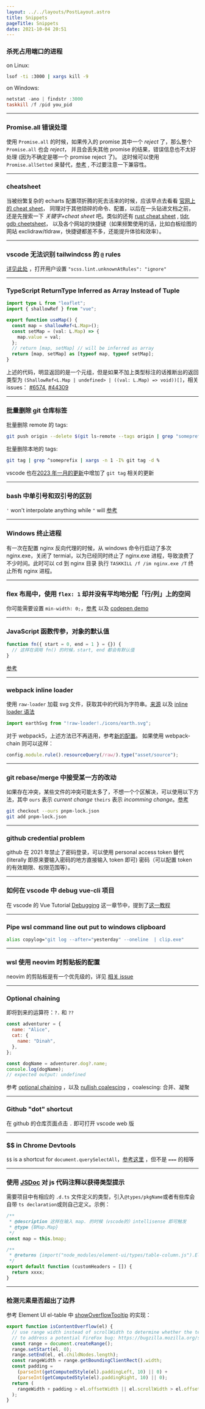 ```yaml
---
layout: ../../layouts/PostLayout.astro
title: Snippets
pageTitle: Snippets
date: 2021-10-04 20:51
---
```


### 杀死占用端口的进程

on Linux:

```bash
lsof -ti :3000 | xargs kill -9
```

on Windows:

```powershell
netstat -ano | findstr :3000
taskkill /f /pid you_pid
```

---

### Promise.all 错误处理

使用 `Promise.all` 的时候，如果传入的 promise 其中一个 _reject_ 了，那么整个 `Promise.all` 也会 _reject_，
并且会丢失其他 promise 的结果，错误信息也不太好处理 (因为不确定是哪一个 promise reject 了)。
这时候可以使用 `Promise.allSetted` 来替代，[参考](https://developer.mozilla.org/en-US/docs/Web/JavaScript/Reference/Global_Objects/Promise/allSettled)
, 不过要注意一下兼容性。

---

### cheatsheet

当被纷繁复杂的 echarts 配置项折腾的死去活来的时候，应该早点去看看 [官网上的 cheat sheet](https://echarts.apache.org/en/cheat-sheet.html)，
同理对于其他琐碎的命令、配置，以后在一头钻进文档之前，还是先搜索一下 _关键字+cheat sheet_ 吧。类似的还有 
[rust cheat sheet](https://cheats.rs/)
, [tldr](https://tldr.sh/), [gdb cheetsheet](https://darkdust.net/files/GDB%20Cheat%20Sheet.pdf)，
以及各个网站的快捷键（如果频繁使用的话，比如白板绘图的网站 exclidraw/tldraw，快捷键都差不多，还能提升体验和效率）。

---

### vscode 无法识别 tailwindcss 的 `@` rules

[详见此处](https://github.com/tailwindlabs/tailwindcss/discussions/5258#discussioncomment-1979394)
，打开用户设置 `"scss.lint.unknownAtRules": "ignore"`

---

### TypeScript ReturnType Inferred as Array Instead of Tuple

```ts
import type L from "leaflet";
import { shallowRef } from "vue";

export function useMap() {
  const map = shallowRef<L.Map>();
  const setMap = (val: L.Map) => {
    map.value = val;
  };
  // return [map, setMap] // will be inferred as array
  return [map, setMap] as [typeof map, typeof setMap];
}
```

上述的代码，明显返回的是一个元组，但是如果不加上类型标注的话推断出的返回类型为
`(ShallowRef<L.Map | undefined> | ((val: L.Map) => void))[]`，相关 issues：
[#6574](https://github.com/microsoft/TypeScript/issues/6574#issuecomment-339185355), [#44309](https://github.com/microsoft/TypeScript/issues/44309)

---

### 批量删除 git 仓库标签

批量删除 remote 的 tags:

```bash
git push origin --delete $(git ls-remote --tags origin | grep "someprefix.*[^}]$" | cut -f 2)
```

批量删除本地的 tags:

```bash
git tag | grep ^someprefix | xargs -n 1 -I% git tag -d %
```

vscode 也在[2023 年一月的更新](https://code.visualstudio.com/updates/v1_75#_new-commands)中增加了 
`git tag` 相关的更新

---

### bash 中单引号和双引号的区别

`'` won't interpolate anything while `"` will 
[参考](https://stackoverflow.com/questions/6697753/difference-between-single-and-double-quotes-in-bash)

---

### Windows 终止进程

有一次在配置 nginx 反向代理的时候，从 windows 命令行启动了多次 nginx.exe，关闭了 termial，以为已经同时终止了 
nginx.exe 进程，导致浪费了不少时间。此时可以 cd 到 nginx 目录
执行 `TASKKILL /f /im nginx.exe /T` 终止所有 nginx 进程。

---

### flex 布局中，使用 `flex: 1` 却并没有平均地分配「行/列」上的空间

你可能需要设置 `min-width: 0;`，[参考](https://stackoverflow.com/a/44782536/894参考) 以及 
[codepen demo](https://codepen.io/daolanfler/pen/gOvVWYJ)

---

### JavaScript 函数传参，对象的默认值

```js
function fn({ start = 0, end = 1 } = {}) {
  // 这样在调用 fn() 的时候，start, end 都会有默认值
}
```

[参考](https://stackoverflow.com/a/894877/8947428)

---

### webpack inline loader

使用 `raw-loader` 加载 svg 文件，获取其中的代码为字符串。[来源](https://github.com/codesandbox/codesandbox-client/issues/747#issuecomment-443996080)
 以及 [inline loader 语法](https://webpack.js.org/concepts/loaders/#inline)

```JavaScript
import earthSvg from "!raw-loader!./icons/earth.svg";
```

对于 webpack5，上述方法已不再适用，参考[新的配置](https://webpack.js.org/guides/asset-modules/#replacing-inline-loader-syntax)。
如果使用 webpack-chain 则可以这样：

```js
config.module.rule().resourceQuery(/raw/).type("asset/source");
```

---

### git rebase/merge 中接受某一方的改动

如果存在冲突，某些文件的冲突可能太多了，不想一个个区解决，可以使用以下方法，其中 `ours` 表示 _current change_ 
`theirs` 表示 _incomming change_。[参考](https://linuxpip.org/git-accept-all-incoming-changes/)

```bash
git checkout --ours pnpm-lock.json
git add pnpm-lock.json
```

---

### github credential problem

github 在 2021 年禁止了密码登录，可以使用 personal access token 替代 (literally 即原来要输入密码的地方直接输入 
token 即可) 密码（可以配置 token 的有效期限、权限范围等）。

---

### 如何在 vscode 中 debug vue-cli 项目

在 vscode 的 Vue Tutorial [Debugging](https://code.visualstudio.com/docs/nodejs/vuejs-tutorial#_debugging)
 这一章节中，提到了[这一教程](https://github.com/microsoft/vscode-recipes/tree/main/vuejs-cli)

---

### Pipe wsl command line out put to windows clipboard

```bash
alias copylog="git log --after="yesterday" --oneline  | clip.exe"
```

---

### wsl 使用 neovim 时剪贴板的配置

neovim 的剪贴板是有一个优先级的，详见 [相关 issue](https://github.com/neovim/neovim/wiki/FAQ#how-to-use-the-windows-clipboard-from-wsl)

---

### Optional chaining

即将到来的运算符：`?.` 和 `??`

```JavaScript
const adventurer = {
  name: "Alice",
  cat: {
    name: "Dinah",
  },
};

const dogName = adventurer.dog?.name;
console.log(dogName);
// expected output: undefined
```

参考 [optional chaining](https://developer.mozilla.org/en-US/docs/Web/JavaScript/Reference/Operators/Optional_chaining)
，以及 [nullish coalescing](https://developer.mozilla.org/en-US/docs/Web/JavaScript/Reference/Operators/Nullish_coalescing_operator)
，coalescing: 合并、凝聚

---

### Github "dot" shortcut

在 github 的仓库页面点击 `.` 即可打开 vscode web 版

---

### $$ in Chrome Devtools

`$$` is a shortcut for `document.querySelectAll`，[参考这里](https://medium.com/frontmen/art-of-debugging-with-chrome-devtools-ab7b5fd8e0b4)
，但不是 `===` 的相等

---

### 使用 [JSDoc](https://jsdoc.app/) 对 js 代码注释以获得类型提示

需要项目中有相应的 `.d.ts` 文件定义的类型，引入`@types/pkgName`或者有些库会自带 `ts declaration`或则自己定义。示例：

```JavaScript
/**
 * @description 这样在输入 map. 的时候（vscode的）intellisense 即可触发
 * @type {BMap.Map}
 */
const map = this.bmap;

/**
 * @returns {import("node_modules/element-ui/types/table-column.js").ElTableColumn[]}
 */
export default function (customHeaders = []) {
  return xxxx;
}
```

---

### 检测元素是否超出了边界

参考 Element UI el-table 中 [showOverflowTooltip](https://github.com/ElemeFE/element/blob/50a464ea555c0711d1c47efa31c3cff742ededf1/packages/table/src/table-body.js#L252)
 的实现：

```JavaScript
export function isContentOverflow(el) {
  // use range width instead of scrollWidth to determine whether the text is overflowing
  // to address a potential FireFox bug: https://bugzilla.mozilla.org/show_bug.cgi?id=1074543#c3
  const range = document.createRange();
  range.setStart(el, 0);
  range.setEnd(el, el.childNodes.length);
  const rangeWidth = range.getBoundingClientRect().width;
  const padding =
    (parseInt(getComputedStyle(el).paddingLeft, 10) || 0) +
    (parseInt(getComputedStyle(el).paddingRight, 10) || 0);
  return (
    rangeWidth + padding > el.offsetWidth || el.scrollWidth > el.offsetWidth
  );
}
```
